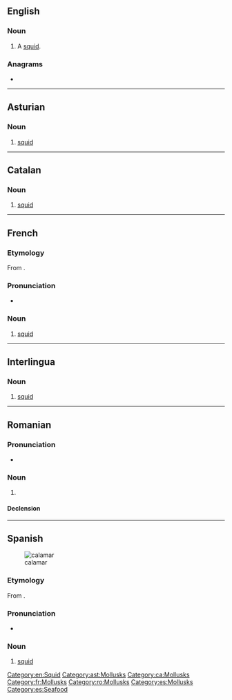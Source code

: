 ==English==

===Noun===
{{en-noun}}

# {{lb|en|dated}} A [[squid]].

===Anagrams===
* {{anagrams|en|Lamarca}}

[[Category:en:Squid]]

----

==Asturian==
{{wikipedia|lang=ast}}

===Noun===
{{ast-noun|m|calamares}}

# [[squid]]

[[Category:ast:Mollusks]]

----

==Catalan==
{{wikipedia|lang=ca}}

===Noun===
{{ca-noun|m}}

# [[squid]]

[[Category:ca:Mollusks]]

----

==French==

===Etymology===
From {{etyl|grc|fr}} {{m|grc|κάλαμος||reed, ink pen}}.

===Pronunciation===
* {{audio|Fr-calamar.ogg|Audio|lang=fr}}

===Noun===
{{fr-noun|m}}

# [[squid]]

[[Category:fr:Mollusks]]

----

==Interlingua==

===Noun===
{{ia-noun|es}}

# [[squid]]

----

==Romanian==

===Pronunciation===
* {{IPA|/kalaˈmar/|lang=ro}}

===Noun===
{{ro-noun|m|calamari}}

# {{alternative form of|calmar||squid|lang=ro}}

====Declension====
{{ro-noun-m}}

[[Category:ro:Mollusks]]

----

==Spanish==
{{wikipedia|lang=es}}
[[Image:Loligo vulgaris.jpg|thumb|calamar]]

===Etymology===
From {{etyl|grc|es}} {{m|grc|κάλαμος||reed, ink pen}}.

===Pronunciation===
* {{IPA|/ka.laˈmaɾ/|lang=es}}

===Noun===
{{es-noun|m|es}}

# [[squid]]

[[Category:es:Mollusks]]
[[Category:es:Seafood]]